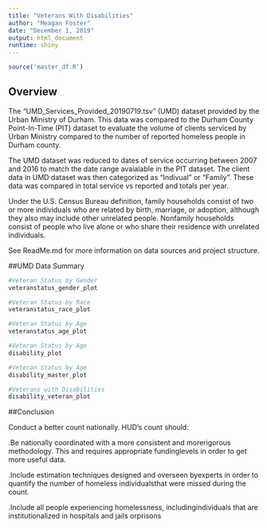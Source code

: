 ```yaml
---
title: "Veterans With Disabilities"
author: "Meagan Foster"
date: "December 1, 2019"
output: html_document
runtime: shiny
---
```


  ```r

source('master_df.R')

```

## Overview

The "UMD_Services_Provided_20190719.tsv" (UMD) dataset provided by the Urban Ministry of Durham. This data was compared to the Durham County Point-In-Time (PIT) dataset to evaluate the volume of clients serviced by Urban Ministry compared to the number of reported homeless people in Durham county.  

The UMD dataset was reduced to dates of service occurring between 2007 and 2016 to match the date range avaialable in the PIT dataset.  The client data in UMD dataset was then categorized as "Indivual" or "Family".  These data was compared in total service vs reported and totals per year.

Under the U.S. Census Bureau definition, family households consist of two or more individuals who are related by birth, marriage, or adoption, although they also may include other unrelated people. Nonfamily households consist of people who live alone or who share their residence with unrelated individuals.

See ReadMe.md for more information on data sources and project structure.


##UMD Data Summary

  ```r
#Veteran Status by Gender
veteranstatus_gender_plot
```


  ```r
#Veteran Status by Race
veteranstatus_race_plot
```


  ```r
#Veteran Status by Age
veteranstatus_age_plot
```


  ```r
#Veteran Status by Age
disability_plot
```



  ```r
#Veteran Status by Age
disability_master_plot
```



  ```r
#Veterans with Disabilities
disability_veteran_plot
```


##Conclusion

Conduct a better count nationally. HUD's count should:

.Be nationally coordinated with a more consistent and morerigorous methodology. This and requires appropriate fundinglevels in order to get more useful data.

.Include estimation techniques designed and overseen byexperts in order to quantify the number of homeless individualsthat were missed during the count.

.Include all people experiencing homelessness, includingindividuals that are institutionalized in hospitals and jails orprisons
